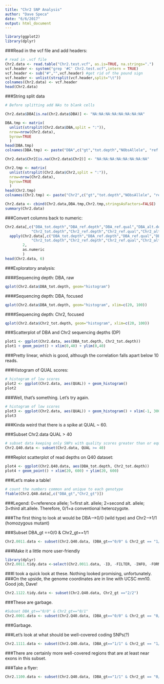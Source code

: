 ```yaml
---
title: "Chr2 SNP Analysis"
author: "Dave Speca"
date: "6/6/2017"
output: html_document
---
```


```r
library(ggplot2)
library(dplyr)
```

###Read in the vcf file and add headers:

```r
# read in .vcf file
Chr2.data <- read.table("Chr2.test.vcf", as.is=TRUE, na.strings=".")
vcf.header <- system("grep '#C' Chr2.test.vcf",intern = TRUE)
vcf.header <- sub("#","",vcf.header) #get rid of the pound sign
vcf.header <- unlist(strsplit(vcf.header,split="\t"))
colnames(Chr2.data) <- vcf.header
head(Chr2.data)
```

###String split data

```r
# Before splitting add NAs to blank cells

Chr2.data$DBA[is.na(Chr2.data$DBA)] <- "NA:NA:NA:NA:NA:NA:NA:NA"

DBA.tmp <- matrix(
  unlist(strsplit(Chr2.data$DBA,split = ":")),
  nrow=nrow(Chr2.data),
  byrow=TRUE
  )
head(DBA.tmp)
colnames(DBA.tmp) <- paste("DBA",c("gt","tot.depth","NObsAllele", "ref.depth","ref.qual","alt.depth","alt.qual","gen.lik"),sep="_")

Chr2.data$Chr2[is.na(Chr2.data$Chr2)] <- "NA:NA:NA:NA:NA:NA:NA:NA"

Chr2.tmp <- matrix(
  unlist(strsplit(Chr2.data$Chr2,split = ":")),
  nrow=nrow(Chr2.data),
  byrow=TRUE
  )
head(Chr2.tmp)
colnames(Chr2.tmp) <- paste("Chr2",c("gt","tot.depth","NObsAllele", "ref.depth","ref.qual","alt.depth","alt.qual","gen.lik"),sep="_")

Chr2.data <- cbind(Chr2.data,DBA.tmp,Chr2.tmp,stringsAsFactors=FALSE)
summary(Chr2.data)
```


###Convert columns back to numeric:
```r
Chr2.data[,c("DBA_tot.depth","DBA_ref.depth","DBA_ref.qual","DBA_alt.depth","DBA_alt.qual",
            "Chr2_tot.depth","Chr2_ref.depth","Chr2_ref.qual","Chr2_alt.depth","Chr2_alt.qual")] <- 
  apply(Chr2.data[,c("DBA_tot.depth","DBA_ref.depth","DBA_ref.qual","DBA_alt.depth","DBA_alt.qual",
            "Chr2_tot.depth","Chr2_ref.depth","Chr2_ref.qual","Chr2_alt.depth","Chr2_alt.qual")],
        2,
        as.numeric
        )
head(Chr2.data, 6)
```

###Exploratory analysis:

####Sequencing depth: DBA, raw
```r
qplot(Chr2.data$DBA_tot.depth, geom="histogram")
```

####Sequencing depth: DBA, focused
```r
qplot(Chr2.data$DBA_tot.depth, geom="histogram", xlim=c(20, 100))
```

####Sequencing depth: Chr2, focused

```r
qplot(Chr2.data$Chr2_tot.depth, geom="histogram", xlim=c(20, 100))
```

###Scatterplot of DBA and Chr2 sequencing depths (DP)

```r
plot1 <- ggplot(Chr2.data, aes(DBA_tot.depth, Chr2_tot.depth))
plot1 + geom_point() + xlim(0,40) + ylim(0,40)
```
###Pretty linear, which is good, although the correlation falls apart below 10 reads.

###Histogram of QUAL scores:

```r
# histogram of low scores
plot2 <- ggplot(Chr2.data, aes(QUAL)) + geom_histogram()
plot2
```
###Well, that's something. Let's try again.

```r
# histogram of low scores
plot3 <- ggplot(Chr2.data, aes(QUAL)) + geom_histogram() + xlim(-1, 300)
plot3
```

###Kinda weird that there is a spike at QUAL ~ 60.

###Subset Chr2.data QUAL > 40

```r
# subset data keeping only SNPs with quality scores greater than or equal to 40
Chr2.Q40.data <- subset(Chr2.data, QUAL >= 40)
```

###Replot scatterplot of read depths on Q40 dataset:

```r
plot4 <- ggplot(Chr2.Q40.data, aes(DBA_tot.depth, Chr2_tot.depth))
plot4 + geom_point() + xlim(20, 600) + ylim(20, 600)
```

###Let's make a table!

```r
# count the numbers common and unique to each genotype
ftable(Chr2.Q40.data[,c("DBA_gt","Chr2_gt")])
```

###Legend: 0=reference allele; 1=first alt. allele; 2=second alt. allele; 3=third alt.allele. Therefore, 0/1=a conventional heterozygote.

###The first thing to look at would be DBA-->0/0 (wild type) and Chr2-->1/1 (homozygous mutant)

###Subset DBA_gt ==0/0 & Chr2_gt==1/1

```r
Chr2.0011.data <- subset(Chr2.Q40.data, (DBA_gt=="0/0" & Chr2_gt == "1/1"))
```

###Make it a little more user-friendly
```r
library(dplyr)
Chr2.0011.tidy.data <-select(Chr2.0011.data, -ID, -FILTER, -INFO, -FORMAT, -DBA, -Chr2)
```
###I took a quick look at these. Nothing looked promising, unfortunately.
###On the upside, the genome coordinates are in line with UCSC mm10. Good job, Dave!


```r
Chr2.1122.tidy.data <- subset(Chr2.Q40.data, Chr2_gt =="2/2")
```
###These are garbage.

```r
#Subset DBA_gt=="0/0" & Chr2_gt=="0/1"
Chr2.0001.data <- subset(Chr2.Q40.data, (DBA_gt=="0/0" & Chr2_gt == "0/1"))
```
###Garbage.

###Let's look at what should be well-covered coding SNPs(?)
```r
Chr2.1111.data <- subset(Chr2.Q40.data, (DBA_gt=="1/1" & Chr2_gt == "1/1"))
```
###There are certainly more well-covered regions that are at least near exons in  this subset.

###Take a flyer:
```r
Chr2.1100.data <- subset(Chr2.Q40.data, (DBA_gt=="1/1" & Chr2_gt == "0/0"))
```

